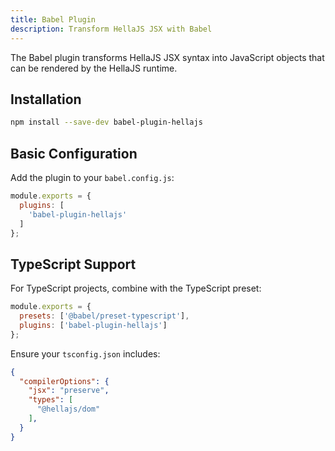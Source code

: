 ```yaml
---
title: Babel Plugin
description: Transform HellaJS JSX with Babel
---
```


The Babel plugin transforms HellaJS JSX syntax into JavaScript objects that can be rendered by the HellaJS runtime.

## Installation

```bash
npm install --save-dev babel-plugin-hellajs
```

## Basic Configuration

Add the plugin to your `babel.config.js`:

```js
module.exports = {
  plugins: [
    'babel-plugin-hellajs'
  ]
};
```

## TypeScript Support

For TypeScript projects, combine with the TypeScript preset:

```js
module.exports = {
  presets: ['@babel/preset-typescript'],
  plugins: ['babel-plugin-hellajs']
};
```
Ensure your `tsconfig.json` includes:

```json
{
  "compilerOptions": {
    "jsx": "preserve",
    "types": [
      "@hellajs/dom"
    ],
  }
}
```

